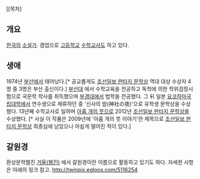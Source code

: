 [[목차]
== 개요 ==
[[한국]]의 [[소설가]]. 겸업으로 [[고등학교]] [[수학교사]]도 하고 있다.
== 생애 ==
1974년 [[부산]]에서 태어났다.[* 공교롭게도 [[조선일보 판타지 문학상]] 역대 대상 수상자 4명 중 3명은 부산 출신이다.] [[부산대]] 에서 수학교육을 전공하고 독학에 의한 학위검정시험으로 국문학 학사를  취득했으며 [[부경대]]에서 법학을 전공했다. 그 뒤 일본 [[요코하마국립대학]]에서 연수생으로 체류하던 중 '신사의 밤(神社の夜)'으로 유학생 문학상을 수상했다. 13년째 수학교사로 일하며 [[아홉 개의 붓]]으로 2012년 [[조선일보 판타지 문학상]]을 수상했다. [* 사실 이 작품은 2009년에 '아홉 개의 붓 이야기'란 제목으로 [[조선일보 판타지 문학상]] 최종심에 남았으나 아쉽게 떨어진 적이 있다.]
== 갈원경 ==
환상문학웹진 [[거울(웹진)]] 에서 갈원경이란 이름으로 활동하고 있기도 하다. 자세한 사항은 아래의 링크 참고.
http://twinpix.egloos.com/5116254
